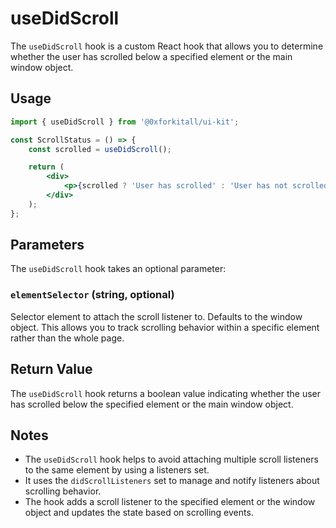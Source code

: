 
<Meta title="UI Kit/Hooks/useDidScroll" />

# useDidScroll

The `useDidScroll` hook is a custom React hook that allows you to determine whether the user has scrolled below a
specified element or the main window object.

## Usage

```jsx
import { useDidScroll } from '@0xforkitall/ui-kit';

const ScrollStatus = () => {
    const scrolled = useDidScroll();

    return (
        <div>
            <p>{scrolled ? 'User has scrolled' : 'User has not scrolled yet'}</p>
        </div>
    );
};
```

## Parameters

The `useDidScroll` hook takes an optional parameter:

### `elementSelector` (string, optional)

Selector element to attach the scroll listener to. Defaults to the window object. This allows you to track scrolling
behavior within a specific element rather than the whole page.

## Return Value

The `useDidScroll` hook returns a boolean value indicating whether the user has scrolled below the specified element
or the main window object.

## Notes

-   The `useDidScroll` hook helps to avoid attaching multiple scroll listeners to the same element by using a listeners set.
-   It uses the `didScrollListeners` set to manage and notify listeners about scrolling behavior.
-   The hook adds a scroll listener to the specified element or the window object and updates the state based on scrolling events.
